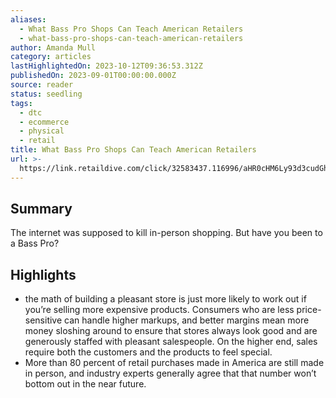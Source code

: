 ```yaml
---
aliases:
  - What Bass Pro Shops Can Teach American Retailers
  - what-bass-pro-shops-can-teach-american-retailers
author: Amanda Mull
category: articles
lastHighlightedOn: 2023-10-12T09:36:53.312Z
publishedOn: 2023-09-01T00:00:00.000Z
source: reader
status: seedling
tags:
  - dtc
  - ecommerce
  - physical
  - retail
title: What Bass Pro Shops Can Teach American Retailers
url: >-
  https://link.retaildive.com/click/32583437.116996/aHR0cHM6Ly93d3cudGhlYXRsYW50aWMuY29tL3RlY2hub2xvZ3kvYXJjaGl2ZS8yMDIzLzA5L2FtZXJpY2FuLWRlcGFydG1lbnQtc3RvcmUtc2hvcHBpbmctZXhwZXJpZW5jZS82NzUyMTAvP3V0bV9jYW1wYWlnbj10aGUtYXRsYW50aWMmdXRtX2NvbnRlbnQ9dHJ1ZS1hbnRoZW0mdXRtX21lZGl1bT1zb2NpYWwmdXRtX3NvdXJjZT1saW5rZWRpbg/637e582e0821e0a3d7090092B6279b304
---
```

## Summary

The internet was supposed to kill in-person shopping. But have you been to a Bass Pro?

## Highlights

- the math of building a pleasant store is just more likely to work out if you’re selling more expensive products. Consumers who are less price-sensitive can handle higher markups, and better margins mean more money sloshing around to ensure that stores always look good and are generously staffed with pleasant salespeople. On the higher end, sales require both the customers and the products to feel special.
- More than 80 percent of retail purchases made in America are still made in person, and industry experts generally agree that that number won’t bottom out in the near future.
